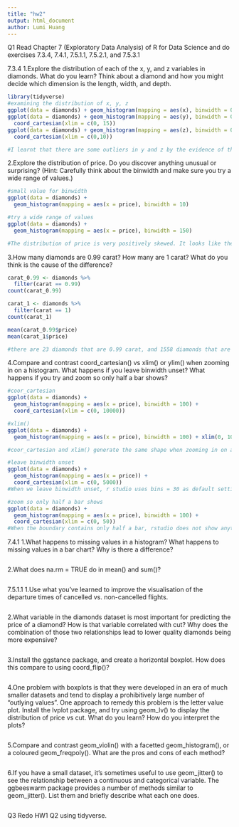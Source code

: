 ```yaml
---
title: "hw2"
output: html_document
author: Lumi Huang
---
```

Q1
Read Chapter 7 (Exploratory Data Analysis) of R for Data Science and do exercises 7.3.4, 7.4.1, 7.5.1.1, 7.5.2.1, and 7.5.3.1

7.3.4
1.Explore the distribution of each of the x, y, and z variables in diamonds. What do you learn? Think about a diamond and how you might decide which dimension is the length, width, and depth.

```r
library(tidyverse)
#examining the distribution of x, y, z
ggplot(data = diamonds) + geom_histogram(mapping = aes(x), binwidth = 0.5)
ggplot(data = diamonds) + geom_histogram(mapping = aes(y), binwidth = 0.5) + 
  coord_cartesian(xlim = c(0, 15))
ggplot(data = diamonds) + geom_histogram(mapping = aes(z), binwidth = 0.5) +
  coord_cartesian(xlim = c(0,10))

#I learnt that there are some outliers in y and z by the evidence of the unusually wide limits on the x-axis. Based on the distribution of x, y, z without outliers, we can say x, y are the length and width of diamonds, and z is the depth of diamonds.

```

2.Explore the distribution of price. Do you discover anything unusual or surprising? (Hint: Carefully think about the binwidth and make sure you try a wide range of values.)
```r
#small value for binwidth
ggplot(data = diamonds) + 
  geom_histogram(mapping = aes(x = price), binwidth = 10)

#try a wide range of values
ggplot(data = diamonds) + 
  geom_histogram(mapping = aes(x = price), binwidth = 150)

#The distribution of price is very positively skewed. It looks like there is a lower bound for the price of diamonds based on the distribution of price.
```

3.How many diamonds are 0.99 carat? How many are 1 carat? What do you think is the cause of the difference?
```r
carat_0.99 <- diamonds %>%
  filter(carat == 0.99)
count(carat_0.99)

carat_1 <- diamonds %>%
  filter(carat == 1)
count(carat_1)

mean(carat_0.99$price)
mean(carat_1$price)

#there are 23 diamonds that are 0.99 carat, and 1558 diamonds that are 1 carat. The price differences between 0.99 carat and 1 carat diamonds could be the cause of this difference. Because 1 carat diamond is about $800 more expensive than 0.99 carat diamond, we expect to see more 1 carat diamonds than 0.99 carat diamonds even if the other figures are about the same.
```


4.Compare and contrast coord_cartesian() vs xlim() or ylim() when zooming in on a histogram. What happens if you leave binwidth unset? What happens if you try and zoom so only half a bar shows?
```r

#coor_cartesian
ggplot(data = diamonds) + 
  geom_histogram(mapping = aes(x = price), binwidth = 100) +
  coord_cartesian(xlim = c(0, 10000))

#xlim()
ggplot(data = diamonds) +
  geom_histogram(mapping = aes(x = price), binwidth = 100) + xlim(0, 10000)

#coor_cartesian and xlim() generate the same shape when zooming in on a histogram. The difference lies on how they process the zoom-in command. coor_cartesian zoom in the data while xlim() removes the data that fall outside of the boundary.

#leave binwidth unset
ggplot(data = diamonds) + 
  geom_histogram(mapping = aes(x = price)) +
  coord_cartesian(xlim = c(0, 5000))
#When we leave binwidth unset, r studio uses bins = 30 as default setting.

#zoom so only half a bar shows
ggplot(data = diamonds) + 
  geom_histogram(mapping = aes(x = price), binwidth = 100) +
  coord_cartesian(xlim = c(0, 50))
#When the boundary contains only half a bar, rstudio does not show anything on the historgram.

```

7.4.1
1.What happens to missing values in a histogram? What happens to missing values in a bar chart? Why is there a difference?
```r

```


2.What does na.rm = TRUE do in mean() and sum()?
```r

```

7.5.1.1
1.Use what you’ve learned to improve the visualisation of the departure times of cancelled vs. non-cancelled flights.
```r

```


2.What variable in the diamonds dataset is most important for predicting the price of a diamond? How is that variable correlated with cut? Why does the combination of those two relationships lead to lower quality diamonds being more expensive?
```r

```


3.Install the ggstance package, and create a horizontal boxplot. How does this compare to using coord_flip()?
```r

```


4.One problem with boxplots is that they were developed in an era of much smaller datasets and tend to display a prohibitively large number of “outlying values”. One approach to remedy this problem is the letter value plot. Install the lvplot package, and try using geom_lv() to display the distribution of price vs cut. What do you learn? How do you interpret the plots?
```r

```


5.Compare and contrast geom_violin() with a facetted geom_histogram(), or a coloured geom_freqpoly(). What are the pros and cons of each method?
```r

```


6.If you have a small dataset, it’s sometimes useful to use geom_jitter() to see the relationship between a continuous and categorical variable. The ggbeeswarm package provides a number of methods similar to geom_jitter(). List them and briefly describe what each one does.
```r

```

Q3
Redo HW1 Q2 using tidyverse.
```r

```



